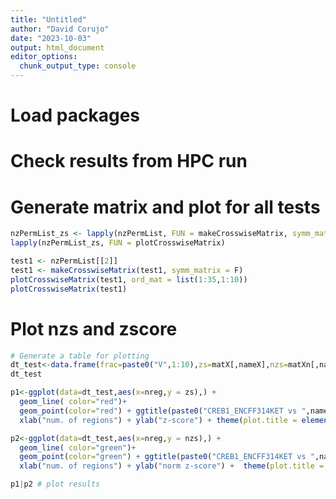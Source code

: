 ```yaml
---
title: "Untitled"
author: "David Corujo"
date: "2023-10-03"
output: html_document
editor_options:
  chunk_output_type: console
---
```


# Load packages

# Check results from HPC run

# Generate matrix and plot for all tests

```r
nzPermList_zs <- lapply(nzPermList, FUN = makeCrosswiseMatrix, symm_matrix = F, zs.type = "z_score")
lapply(nzPermList_zs, FUN = plotCrosswiseMatrix)

test1 <- nzPermList[[2]]
test1 <- makeCrosswiseMatrix(test1, symm_matrix = F)
plotCrosswiseMatrix(test1, ord_mat = list(1:35,1:10))
plotCrosswiseMatrix(test1)
```

# Plot nzs and zscore

```r
# Generate a table for plotting
dt_test<-data.frame(frac=paste0("V",1:10),zs=matX[,nameX],nzs=matXn[,nameX],nreg=vecLength)
dt_test

p1<-ggplot(data=dt_test,aes(x=nreg,y = zs),) +
  geom_line( color="red")+
  geom_point(color="red") + ggtitle(paste0("CREB1_ENCFF314KET vs ",nameX) )+
  xlab("num. of regions") + ylab("z-score") + theme(plot.title = element_text(size=8))

p2<-ggplot(data=dt_test,aes(x=nreg,y = nzs),) +
  geom_line( color="green")+
  geom_point(color="green") + ggtitle(paste0("CREB1_ENCFF314KET vs ",nameX) )+
  xlab("num. of regions") + ylab("norm z-score") +  theme(plot.title = element_text(size=8)) + ylim(0,20)

p1|p2 # plot results
```

